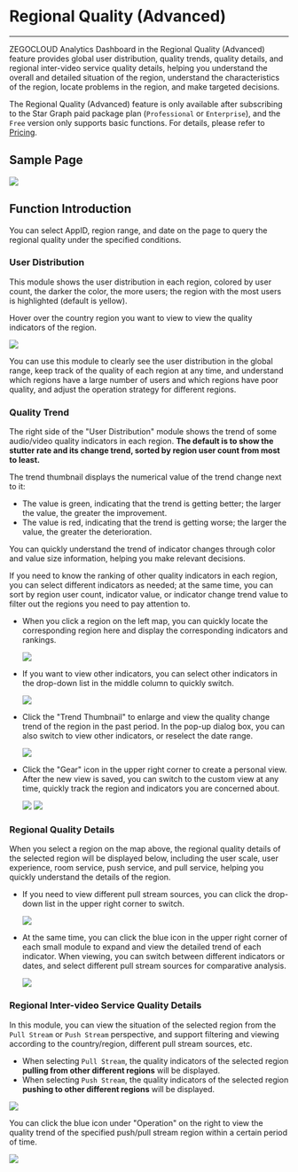 # Regional Quality (Advanced)

- - -

ZEGOCLOUD Analytics Dashboard in the Regional Quality (Advanced) feature provides global user distribution, quality trends, quality details, and regional inter-video service quality details, helping you understand the overall and detailed situation of the region, understand the characteristics of the region, locate problems in the region, and make targeted decisions.

<Warning title="Warning">

The Regional Quality (Advanced) feature is only available after subscribing to the Star Graph paid package plan (`Professional` or `Enterprise`), and the `Free` version only supports basic functions. For details, please refer to [Pricing](./../../Introduction/Pricing.mdx).
</Warning>


## Sample Page

<Frame width="512" height="auto" caption=""><img src="https://doc-media.zego.im/sdk-doc/Pics/Prism/regional_quality.png" /></Frame>


## Function Introduction

You can select AppID, region range, and date on the page to query the regional quality under the specified conditions.

### User Distribution

This module shows the user distribution in each region, colored by user count, the darker the color, the more users; the region with the most users is highlighted (default is yellow).

Hover over the country region you want to view to view the quality indicators of the region.

<Frame width="512" height="auto" caption=""><img src="https://doc-media.zego.im/sdk-doc/Pics/Prism/User_distribution.png" /></Frame>

You can use this module to clearly see the user distribution in the global range, keep track of the quality of each region at any time, and understand which regions have a large number of users and which regions have poor quality, and adjust the operation strategy for different regions.

### Quality Trend

The right side of the "User Distribution" module shows the trend of some audio/video quality indicators in each region. **The default is to show the stutter rate and its change trend, sorted by region user count from most to least.**

The trend thumbnail displays the numerical value of the trend change next to it:

- The value is green, indicating that the trend is getting better; the larger the value, the greater the improvement.
- The value is red, indicating that the trend is getting worse; the larger the value, the greater the deterioration.

You can quickly understand the trend of indicator changes through color and value size information, helping you make relevant decisions.

If you need to know the ranking of other quality indicators in each region, you can select different indicators as needed; at the same time, you can sort by region user count, indicator value, or indicator change trend value to filter out the regions you need to pay attention to.

- When you click a region on the left map, you can quickly locate the corresponding region here and display the corresponding indicators and rankings.

    <Frame width="512" height="auto" caption=""><img src="https://doc-media.zego.im/sdk-doc/Pics/Prism/Rank.png" /></Frame>

- If you want to view other indicators, you can select other indicators in the drop-down list in the middle column to quickly switch.

    <Frame width="512" height="auto" caption=""><img src="https://doc-media.zego.im/sdk-doc/Pics/Prism/Regional_Network_Rate.png" /></Frame>

- Click the "Trend Thumbnail" to enlarge and view the quality change trend of the region in the past period. In the pop-up dialog box, you can also switch to view other indicators, or reselect the date range.

    <Frame width="512" height="auto" caption=""><img src="https://doc-media.zego.im/sdk-doc/Pics/Prism/Regional_Network_Trends.png" /></Frame>

- Click the "Gear" icon in the upper right corner to create a personal view. After the new view is saved, you can switch to the custom view at any time, quickly track the region and indicators you are concerned about.

    <Frame width="512" height="auto" caption=""><img src="https://doc-media.zego.im/sdk-doc/Pics/Prism/Regiona_Network_Personal_View.png" /></Frame>

    <Frame width="512" height="auto" caption=""><img src="https://doc-media.zego.im/sdk-doc/Pics/Prism/personal_view.png" /></Frame>

### Regional Quality Details

When you select a region on the map above, the regional quality details of the selected region will be displayed below, including the user scale, user experience, room service, push service, and pull service, helping you quickly understand the details of the region.

- If you need to view different pull stream sources, you can click the drop-down list in the upper right corner to switch.

    <Frame width="512" height="auto" caption=""><img src="https://doc-media.zego.im/sdk-doc/Pics/Prism/Quality_details.png" /></Frame>

- At the same time, you can click the blue icon in the upper right corner of each small module to expand and view the detailed trend of each indicator. When viewing, you can switch between different indicators or dates, and select different pull stream sources for comparative analysis.

    <Frame width="512" height="auto" caption=""><img src="https://doc-media.zego.im/sdk-doc/Pics/Prism/quality_details_chart.png" /></Frame>


### Regional Inter-video Service Quality Details

In this module, you can view the situation of the selected region from the `Pull Stream` or `Push Stream` perspective, and support filtering and viewing according to the country/region, different pull stream sources, etc.

- When selecting `Pull Stream`, the quality indicators of the selected region **pulling from other different regions** will be displayed.
- When selecting `Push Stream`, the quality indicators of the selected region **pushing to other different regions** will be displayed.

<Frame width="512" height="auto" caption=""><img src="https://doc-media.zego.im/sdk-doc/Pics/Prism/stream_playing.png" /></Frame>

You can click the blue icon under "Operation" on the right to view the quality trend of the specified push/pull stream region within a certain period of time.

<Frame width="512" height="auto" caption=""><img src="https://doc-media.zego.im/sdk-doc/Pics/Prism/quality_trends.png" /></Frame>
